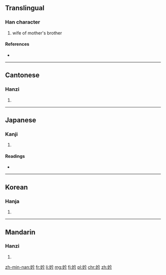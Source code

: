 ==Translingual==

===Han character===
{{Han char|rn=38|rad=女|as=04|sn=7|four=4842<sub>7</sub>|canj=女人戈弓 (VOIN)|ids=⿰[[女]][[今]]}}

# wife of mother's brother

====References====
* {{Han ref|kx=0256.210|dkj=06087|dj=0521.010|hdz=21032.030|uh=5997|ud=22935|bh=CAB5|bd=51893}}

----

==Cantonese==

===Hanzi===
{{yue-hanzi|jyut=kam5|y=kam5}}

# {{defn|lang=yue|sort=女04}}

----

==Japanese==

===Kanji===
{{ja-kanji|grade=|rs=女04}}

# {{defn|lang=ja|sort=女04}}

====Readings====
* {{ja-readings|on=[[せん]] (sen), [[けん]] (ken), [[かん]] (kan), [[きん]] (kin), [[ごん]] (gon)|kun=[[うつくしい]] (utsukushii), [[よろこぶさま]] (yorokobusama)}}

----

==Korean==

===Hanja===
{{ko-hanja|hangeul=금|rv=geum|mr=kŭm}}

# {{defn|lang=ko|sort=女04}}

----

==Mandarin==

===Hanzi===
{{cmn-hanzi|pin=[[jìn]] ([[jin4]])|wg=chin<sup>4</sup>}}

# {{defn|lang=cmn|sort=女04}}

[[zh-min-nan:妗]]
[[fr:妗]]
[[li:妗]]
[[mg:妗]]
[[fj:妗]]
[[pl:妗]]
[[chr:妗]]
[[zh:妗]]